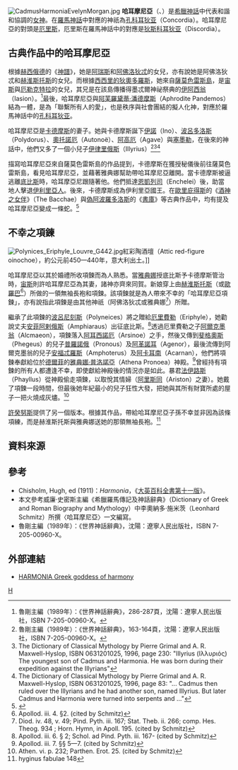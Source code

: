 [[File:CadmusHarmoniaEvelynMorgan.jpg|thumb]]
'''哈耳摩尼亞'''（{{lang-el|Ἁρμονία}}、{{lang-la|Harmonia}}）是[[希臘神話|希臘神話]]中代表和諧和協調的[[女神|女神]]。在[[羅馬神話|羅馬神話]]中對應的神祇為[[孔科耳狄亚|孔科耳狄亚]]（Concordia）。哈耳摩尼亞的對頭是[[厄里斯_(希臘神祇)|厄里斯]]，厄里斯在羅馬神話中的對應是[[狄斯科耳狄亚|狄斯科耳狄亚]]（Discordia）。

==古典作品中的哈耳摩尼亞==
根據[[赫西俄德|赫西俄德]]的《[[神譜|神譜]]》，她是[[阿瑞斯|阿瑞斯]]和[[阿佛洛狄忒|阿佛洛狄忒]]的女兒，亦有說她是阿佛洛狄忒和[[赫淮斯托斯|赫淮斯托斯]]的女兒。而根據[[西西里的狄奧多羅斯|西西里的狄奧多羅斯]]，她來自[[薩莫色雷斯島|薩莫色雷斯島]]，是[[宙斯|宙斯]]與[[厄勒克特拉|厄勒克特拉]]的女兒，其兄是在該島傳播得墨忒爾神祕祭典的[[伊阿西翁|伊阿西翁]]（Iasion）。<ref>魯剛主編（1989年）：《世界神話辭典》，286-287頁，沈陽：遼寧人民出版社，ISBN 7-205-00960-X。</ref>最後，哈耳摩尼亞與[[阿芙羅黛蒂·潘德摩斯|阿芙羅黛蒂·潘德摩斯]]（Aphrodite Pandemos）結為一體，是為「聯繫所有人的愛」，也是秩序與社會團結的擬人化神，對應於羅馬神話中的[[孔科耳狄亚|孔科耳狄亚]]。

哈耳摩尼亞是[[卡德摩斯|卡德摩斯]]的妻子。她與卡德摩斯誕下[[伊諾|伊諾]]（Ino）、[[波呂多洛斯|波呂多洛斯]]（Polydorus）、[[奧托諾厄|奧托諾厄]]（Autonoë）、[[阿高厄|阿高厄]]（Agave）與[[塞墨勒|塞墨勒]]，在後來的神話中，他們又多了一個小兒子[[伊律里俄斯|伊律里俄斯]]（Illyrius）<ref>魯剛主編（1989年）：《世界神話辭典》，163-164頁，沈陽：遼寧人民出版社，ISBN 7-205-00960-X。</ref><ref>The Dictionary of Classical Mythology by Pierre Grimal and A. R. Maxwell-Hyslop, ISBN 0631201025, 1996, page 230: "Illyrius (Ιλλυριός) The youngest son of Cadmus and Harmonia. He was born during their expedition against the Illyrians"</ref><ref>The Dictionary of Classical Mythology by Pierre Grimal and A. R. Maxwell-Hyslop, ISBN 0631201025, 1996, page 83: "... Cadmus then ruled over the Illyrians and he had another son, named Illyrius. But later Cadmus and Harmonia were turned into serpents and ..."</ref>

描寫哈耳摩尼亞來自薩莫色雷斯島的作品提到，卡德摩斯在獲授秘儀後前往薩莫色雷斯島，看見哈耳摩尼亞，並藉著雅典娜幫助帶哈耳摩尼亞離開。當卡德摩斯被逼逃離[[底比斯_(希臘)|底比斯]]時，哈耳摩亞尼跟隨著他。他們抵達[[恩凱列司|恩凱列司]]（Enchelei）後，助當地人擊退[[伊利里亞|伊利里亞人]]。後來，卡德摩斯成為伊利里亞國王。在[[歐里庇得斯|歐里庇得斯]]的《[[酒神之女伴|酒神之女伴]]》（The Bacchae）與[[偽阿波羅多洛斯|偽阿波羅多洛斯]]的《[[書庫|書庫]]》等古典作品中，均有提及哈耳摩尼亞變成一條蛇。<ref>{{Cite web |url=http://www.theoi.com/Ouranios/Harmonia.html |title=HARMONIA  Greek goddess of harmony ; mythology ; pictures CONCORDIA |accessdate=2011-04-01 |archive-date=2011-05-21 |archive-url=https://web.archive.org/web/20110521192842/http://www.theoi.com/Ouranios/Harmonia.html |dead-url=yes }}</ref>

==不幸之項鍊==
[[Image:Polynices_Eriphyle_Louvre_G442.jpg|thumb]]紅彩陶酒壇（Attic red-figure oinochoe），約公元前450—440年，意大利出土。]]

哈耳摩尼亞以其於婚禮所收項鍊而為人熟悉。當[[雅典娜|雅典娜]]授底比斯予卡德摩斯管治時，[[宙斯|宙斯]]則許哈耳摩尼亞為其妻，諸神亦齊來同賀。新娘穿上由[[赫淮斯托斯|赫淮斯托斯]]（或[[歐羅巴|歐羅巴]]<ref>Apollod. iii. 4. §2. (cited by Schmitz)</ref>）所做的一領無袖長袍和項鍊。該項鍊就是為人帶來不幸的「哈耳摩尼亞項鍊」，亦有說指此項鍊是由其他神祇（阿佛洛狄忒或雅典娜<ref>Diod. iv. 48, v. 49; Pind. Pyth. iii. 167; Stat. Theb. ii. 266; comp. Hes. Theog. 934 ; Horn. Hymn, in Apoll. 195. (cited by Schmitz)</ref>）所贈。

繼承了此項鍊的[[波呂尼刻斯|波呂尼刻斯]]（Polyneices）將之贈給[[厄里費勒|厄里費勒]]（Eriphyle），她勸說丈夫[[安菲阿剌俄斯|安菲阿剌俄斯]]（Amphiaraus）出征底比斯。<ref>Apollod. iii. 6. § 2; Schol. ad Pind. Pyth. iii. 167- (cited by Schmitz)</ref>透過厄里費勒之子[[阿爾克墨翁|阿爾克墨翁]]（Alcmaeon），項鍊落入[[阿耳西諾厄|阿耳西諾厄]]（Arsinoe）之手，然後又傳到[[斐格奧斯|斐格奧斯]]（Phegeus）的兒子[[普羅諾俄|普羅諾俄]]（Pronous）及[[阿革諾耳|阿革諾耳]]（Agenor），最後流傳到阿爾克墨翁的兒子[[安福忒羅斯|安福忒羅斯]]（Amphoterus）及[[阿卡耳南|阿卡耳南]]（Acarnan），他們將項鍊奉獻給位於[[德爾菲|德爾菲]]的[[雅典娜·普洛諾亞|雅典娜·普洛諾亞]]（Athena Pronoea）神殿。<ref>Apollod. iii. 7. §§ 5—7. (cited by Schmitz)</ref>曾經持有項鍊的所有人都遭逢不幸，即使獻給神殿後的情況亦是如此。暴君[[法伊路斯|法伊路斯]]（Phayllus）從神殿偷走項鍊，以取悅其情婦（[[阿里斯同|阿里斯同]]（Ariston）之妻）。她戴了項鍊一段時間，但最後她年紀最小的兒子狂性大發，把她與其所有財寶所處的屋子一把火燒成灰燼。<ref>Athen. vi. p. 232; Parthen. Erot. 25. (cited by Schmitz)</ref>

[[許癸努斯|許癸努斯]]提供了另一個版本。根據其作品，帶給哈耳摩尼亞子孫不幸並非因為該條項練，而是赫淮斯托斯與雅典娜送她的那領無袖長袍。<ref>hyginus fabulae 148</ref>

==資料來源==
{{reflist}}

==參考==
*Chisholm, Hugh, ed (1911)：''Harmonia''，《[[大英百科全書第十一版|大英百科全書第十一版]]》。
*本文參考威廉·史密斯主編《希臘羅馬傳記及神話辭典》（Dictionary of Greek and Roman Biography and Mythology）中李奧納多·施米茨（Leonhard Schmitz）所撰〈哈耳摩尼亞〉一文編寫。
*魯剛主編（1989年）：《世界神話辭典》，沈陽：遼寧人民出版社，ISBN 7-205-00960-X。

==外部連結==
*[http://www.theoi.com/Ouranios/Harmonia.html HARMONIA Greek goddess of harmony ]{{Wayback|url=http://www.theoi.com/Ouranios/Harmonia.html |date=20110521192842 }}

{{Authority control}}
[[Category:希臘女神|H]]